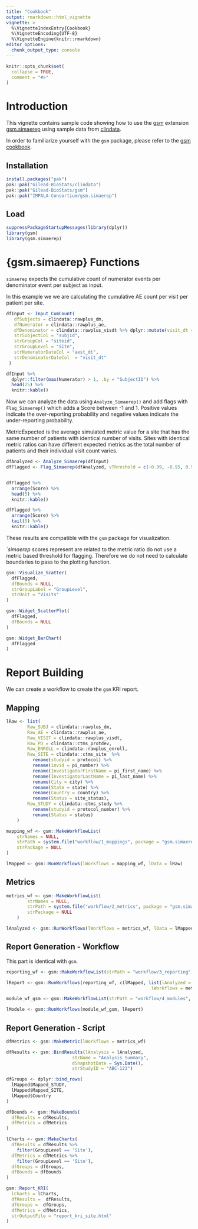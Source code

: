 ```yaml
---
title: "Cookbook"
output: rmarkdown::html_vignette
vignette: >
  %\VignetteIndexEntry{Cookbook}
  %\VignetteEncoding{UTF-8}
  %\VignetteEngine{knitr::rmarkdown}
editor_options: 
  chunk_output_type: console
---
```


```r
knitr::opts_chunk$set(
  collapse = TRUE,
  comment = "#>"
)
```

<!-- chunk labels need to be unique to not get conflicts when rendering Rmd KRI report -->

# Introduction

This vignette contains sample code showing how to use the [gsm](https://github.com/Gilead-BioStats/gsm) extension [gsm.simaerep](https://github.com/IMPALA-Consortium/gsm.simaerep)
using sample data from [clindata](https://github.com/Gilead-BioStats/clindata).

In order to familiarize yourself with the `gsm` package, please refer to the [gsm cookbook](https://gilead-biostats.github.io/gsm/articles/Cookbook.html).

## Installation

```r
install.packages("pak")
pak::pak("Gilead-BioStats/clindata")
pak::pak("Gilead-BioStats/gsm")
pak::pak("IMPALA-Consortium/gsm.simaerep")
```

## Load

```r

suppressPackageStartupMessages(library(dplyr))
library(gsm)
library(gsm.simaerep)
```

# {gsm.simaerep} Functions

`simaerep` expects the cumulative count of numerator events per denominator event per subject as input.

In this example we we are calculating the cumulative AE count per visit per patient per site.

```r

dfInput <- Input_CumCount(
   dfSubjects = clindata::rawplus_dm,
   dfNumerator = clindata::rawplus_ae,
   dfDenominator = clindata::rawplus_visdt %>% dplyr::mutate(visit_dt = lubridate::ymd(visit_dt)),
   strSubjectCol = "subjid",
   strGroupCol = "siteid",
   strGroupLevel = "Site",
   strNumeratorDateCol = "aest_dt",
   strDenominatorDateCol  = "visit_dt"
 )

dfInput %>%
  dplyr::filter(max(Numerator) > 1, .by = "SubjectID") %>%
  head(25) %>%
  knitr::kable()
```

Now we can analyze the data using `Analyze_Simaerep()` and add flags with `Flag_Simaerep()` which adds a Score between -1 and 1. Positive values indicate the over-reporting probability and negative values indicate the under-reporting probability.

MetricExpected is the average simulated metric value for a site that has the same number of patients with identical number of visits. Sites with identical metric ratios can have different expected metrics as the total number of patients and their individual visit count varies.

```r

dfAnalyzed <- Analyze_Simaerep(dfInput)
dfFlagged <- Flag_Simaerep(dfAnalyzed, vThreshold = c(-0.99, -0.95, 0.95, 0.99))


dfFlagged %>%
  arrange(Score) %>%
  head(5) %>%
  knitr::kable()

```

```r
dfFlagged %>%
  arrange(Score) %>%
  tail(5) %>%
  knitr::kable()
```

These results are compatible with the `gsm` package for visualization.

*`simaerep* scores represent are related to the metric ratio do not use a metric based threshold for flagging. Therefore we do not need to calculate boundaries to pass to the plotting function.

```r
gsm::Visualize_Scatter(
  dfFlagged,
  dfBounds = NULL,
  strGroupLabel = "GroupLevel",
  strUnit = "Visits"
)
```

```r
gsm::Widget_ScatterPlot(
  dfFlagged,
  dfBounds = NULL
)
```

```r
gsm::Widget_BarChart(
  dfFlagged
)
```


# Report Building

We can create a workflow to create the `gsm` KRI report.

## Mapping

```r

lRaw <- list(
        Raw_SUBJ = clindata::rawplus_dm,
        Raw_AE = clindata::rawplus_ae,
        Raw_VISIT = clindata::rawplus_visdt,
        Raw_PD = clindata::ctms_protdev,
        Raw_ENROLL = clindata::rawplus_enroll,
        Raw_SITE = clindata::ctms_site  %>%
          rename(studyid = protocol) %>%
          rename(invid = pi_number) %>%
          rename(InvestigatorFirstName = pi_first_name) %>%
          rename(InvestigatorLastName = pi_last_name) %>%
          rename(City = city) %>%
          rename(State = state) %>%
          rename(Country = country) %>%
          rename(Status = site_status),
        Raw_STUDY = clindata::ctms_study %>%
          rename(studyid = protocol_number) %>%
          rename(Status = status)
    )

mapping_wf <- gsm::MakeWorkflowList(
    strNames = NULL,
    strPath = system.file("workflow/1_mappings", package = "gsm.simaerep"),
    strPackage = NULL
)

lMapped <- gsm::RunWorkflows(lWorkflows = mapping_wf, lData = lRaw)
```

## Metrics

```r
metrics_wf <- gsm::MakeWorkflowList(
        strNames = NULL,
        strPath = system.file("workflow/2_metrics", package = "gsm.simaerep"),
        strPackage = NULL
    )

lAnalyzed <- gsm::RunWorkflows(lWorkflows = metrics_wf, lData = lMapped)
```

## Report Generation - Workflow

This part is identical with `gsm`.

```r

reporting_wf <- gsm::MakeWorkflowList(strPath = "workflow/3_reporting")

lReport <- gsm::RunWorkflows(reporting_wf, c(lMapped, list(lAnalyzed = lAnalyzed,
                                                       lWorkflows = metrics_wf)))

module_wf_gsm <- gsm::MakeWorkflowList(strPath = "workflow/4_modules", strNames = "report_kri_site.yaml")

lModule <- gsm::RunWorkflows(module_wf_gsm, lReport)
```

## Report Generation - Script

```r

dfMetrics <- gsm::MakeMetric(lWorkflows = metrics_wf)

dfResults <- gsm::BindResults(lAnalysis = lAnalyzed,
                         strName = "Analysis_Summary",
                         dSnapshotDate = Sys.Date(),
                         strStudyID = "ABC-123")

dfGroups <- dplyr::bind_rows(
  lMapped$Mapped_STUDY,
  lMapped$Mapped_SITE,
  lMapped$Country
)

dfBounds <- gsm::MakeBounds(
  dfResults = dfResults,
  dfMetrics = dfMetrics
)

lCharts <- gsm::MakeCharts(
  dfResults = dfResults %>%
    filter(GroupLevel == 'Site'),
  dfMetrics = dfMetrics %>%
    filter(GroupLevel == 'Site'),
  dfGroups = dfGroups,
  dfBounds = dfBounds
)

gsm::Report_KRI(
  lCharts = lCharts,
  dfResults =  dfResults,
  dfGroups =  dfGroups,
  dfMetrics = dfMetrics,
  strOutputFile = "report_kri_site.html"
)
```

